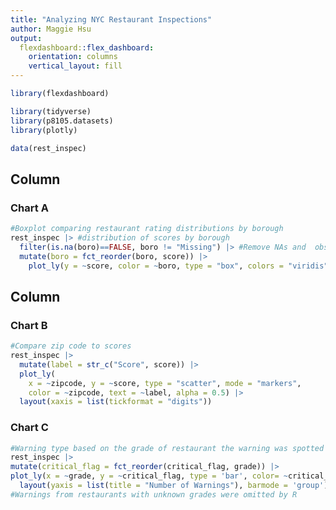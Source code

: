 ```yaml
---
title: "Analyzing NYC Restaurant Inspections"
author: Maggie Hsu
output: 
  flexdashboard::flex_dashboard:
    orientation: columns
    vertical_layout: fill
---
```


```r
library(flexdashboard)

library(tidyverse)
library(p8105.datasets)
library(plotly)
```

```r
data(rest_inspec)
```

Column {data-width=500}
-----------------------------------------------------------------------

### Chart A

```r
#Boxplot comparing restaurant rating distributions by borough
rest_inspec |> #distribution of scores by borough
  filter(is.na(boro)==FALSE, boro != "Missing") |> #Remove NAs and  observations with missing borough values
  mutate(boro = fct_reorder(boro, score)) |> 
    plot_ly(y = ~score, color = ~boro, type = "box", colors = "viridis")
```

Column {data-width=500}
-----------------------------------------------------------------------

### Chart B

```r
#Compare zip code to scores
rest_inspec |>
  mutate(label = str_c("Score", score)) |> 
  plot_ly(
    x = ~zipcode, y = ~score, type = "scatter", mode = "markers",
    color = ~zipcode, text = ~label, alpha = 0.5) |>
  layout(xaxis = list(tickformat = "digits"))
```

### Chart C

```r
#Warning type based on the grade of restaurant the warning was spotted at
rest_inspec |>
mutate(critical_flag = fct_reorder(critical_flag, grade)) |> 
plot_ly(x = ~grade, y = ~critical_flag, type = 'bar', color= ~critical_flag) |>
  layout(yaxis = list(title = "Number of Warnings"), barmode = 'group')
#Warnings from restaurants with unknown grades were omitted by R
```